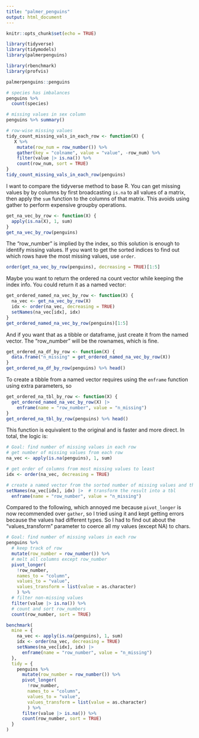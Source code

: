 ```yaml
---
title: "palmer_penguins"
output: html_document
---
```


```r
knitr::opts_chunk$set(echo = TRUE)
```

```r
library(tidyverse)
library(tidymodels)
library(palmerpenguins)

library(rbenchmark)
library(profvis)

palmerpenguins::penguins

```
```r
# species has imbalances
penguins %>% 
  count(species)
```
```r
# missing values in sex column
penguins %>% summary()
```
```r
# row-wise missing values
tidy_count_missing_vals_in_each_row <- function(X) {
   X %>% 
    mutate(row_num = row_number()) %>% 
    gather(key = "colname", value = "value", -row_num) %>%
    filter(value |> is.na()) %>% 
    count(row_num, sort = TRUE)
}
tidy_count_missing_vals_in_each_row(penguins)
```

I want to compare the tidyverse method to base R. You can get missing values by
by columns by first broadcasting `is.na` to all values of a matrix, then apply
the `sum` function to the columns of that matrix. This avoids using gather
to perform expensive groupby operations.

```r
get_na_vec_by_row <- function(X) {
  apply(is.na(X), 1, sum)
}
get_na_vec_by_row(penguins)
```

The "row_number" is implied by the index, so this solution is enough to identify
missing values. If you want to get the sorted indices to find out which rows
have the most missing values, use `order`.

```r
order(get_na_vec_by_row(penguins), decreasing = TRUE)[1:5]
```


Maybe you want to return the ordered na count vector while keeping the index
info. You could return it as a named vector:
```r
get_ordered_named_na_vec_by_row <- function(X) {
  na_vec <- get_na_vec_by_row(X)
  idx <- order(na_vec, decreasing = TRUE)
  setNames(na_vec[idx], idx)
}
get_ordered_named_na_vec_by_row(penguins)[1:5]
```

And if you want that as a tibble or dataframe, just create it from the named
vector. The "row_number" will be the rownames, which is fine.
```r
get_ordered_na_df_by_row <- function(X) {
  data.frame("n_missing" = get_ordered_named_na_vec_by_row(X)) 
}
get_ordered_na_df_by_row(penguins) %>% head()
```
To create a tibble from a named vector requires using the `enframe` function
using extra parameters, so 

```r
get_ordered_na_tbl_by_row <- function(X) {
  get_ordered_named_na_vec_by_row(X) |>
    enframe(name = "row_number", value = "n_missing")
}
get_ordered_na_tbl_by_row(penguins) %>% head()
```

This function is equivalent to the original and is faster and more direct. In
total, the logic is:

```r
# Goal: find number of missing values in each row
# get number of missing values from each row
na_vec <- apply(is.na(penguins), 1, sum)

# get order of columns from most missing values to least
idx <- order(na_vec, decreasing = TRUE)

# create a named vector from the sorted number of missing values and their index
setNames(na_vec[idx], idx) |>  # transform the result into a tbl
  enframe(name = "row_number", value = "n_missing")
```

Compared to the following, which annoyed me because `pivot_longer` is now
recommended over `gather`, so I tried using it and kept getting errors because
the values had different types. So I had to find out about the 
"values_transform" parameter to coerce all my values (except NA) to chars.

```r
# Goal: find number of missing values in each row
penguins %>% 
  # keep track of row
  mutate(row_number = row_number()) %>% 
  # melt all columns except row_number
  pivot_longer(
    !row_number, 
    names_to = "column", 
    values_to = "value",
    values_transform = list(value = as.character)
    ) %>% 
  # filter non-missing values
  filter(value |> is.na()) %>% 
  # count and sort row_numbers
  count(row_number, sort = TRUE)
```

```r
benchmark(
  mine = {
    na_vec <- apply(is.na(penguins), 1, sum)
    idx <- order(na_vec, decreasing = TRUE)
    setNames(na_vec[idx], idx) |>
      enframe(name = "row_number", value = "n_missing")
  },
  tidy = {
    penguins %>% 
      mutate(row_number = row_number()) %>%
      pivot_longer(
        !row_number, 
        names_to = "column", 
        values_to = "value",
        values_transform = list(value = as.character)
        ) %>% 
      filter(value |> is.na()) %>% 
      count(row_number, sort = TRUE)
  }
)
```

